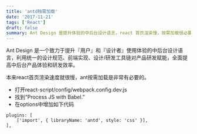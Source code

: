 ```yaml
---
title: 'antd按需加载'
date: '2017-11-21'
tags: ['React']
draft: false
summary: Ant Design 是提升体验的中后台设计语言，react 首页渲染慢，按需加载很必要。打开 react-script/config/webpack.config.dev.js，在“Process JS with Babel.”的 options 中增加代码`['import', { libraryName: 'antd', style: 'css' }]`即可实现。 
---
```


Ant Design 是一个致力于提升『用户』和『设计者』使用体验的中后台设计语言，利用统一的设计规范、前端实现、设计/研发工具链对产品研发赋能，全面提高中后台产品体验和研发效率。

本来react首页渲染速度就很慢，ant按需加载是非常有必要的。

* 打开react-script/config/webpack.config.dev.js
* 找到“Process JS with Babel.”
* 在options中增加如下代码
```
plugins: [
	['import', { libraryName: 'antd', style: 'css' }],
],
```